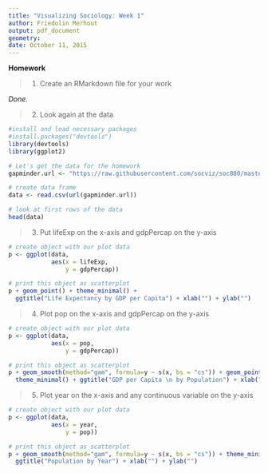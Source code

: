 ```yaml
---
title: "Visualizing Sociology: Week 1"
author: Friedolin Merhout
output: pdf_document
geometry:
date: October 11, 2015
---
```


**Homework**

> 1. Create an RMarkdown file for your work

*Done.*

> 2. Look again at the data

``` r
#install and load necessary packages
#install.packages("devtools")
library(devtools)
library(ggplot2)

# Let's get the data for the homework
gapminder.url <- "https://raw.githubusercontent.com/socviz/soc880/master/data/gapminder.csv"

# create data frame
data <- read.csv(url(gapminder.url))

# look at first rows of the data
head(data)

```


> 3. Put lifeExp on the x-axis and gdpPercap on the y-axis

``` r
# create object with our plot data
p <- ggplot(data,
            aes(x = lifeExp,
                y = gdpPercap))

# print this object as scatterplot
p + geom_point() + theme_minimal() +
  ggtitle("Life Expectancy by GDP per Capita") + xlab("") + ylab("")
```

> 4. Plot pop on the x-axis and gdpPercap on the y-axis

``` r
# create object with our plot data
p <- ggplot(data,
            aes(x = pop,
                y = gdpPercap))

# print this object as scatterplot
p + geom_smooth(method="gam", formula=y ~ s(x, bs = "cs")) + geom_point() + 
  theme_minimal() + ggtitle("GDP per Capita \n by Population") + xlab("") + ylab("")
```


> 5. Plot year on the x-axis and any continuous variable on the y-axis

``` r
# create object with our plot data
p <- ggplot(data,
            aes(x = year,
                y = pop))

# print this object as scatterplot
p + geom_smooth(method="gam", formula=y ~ s(x, bs = "cs")) + theme_minimal() +
  ggtitle("Population by Year") + xlab("") + ylab("")
```



